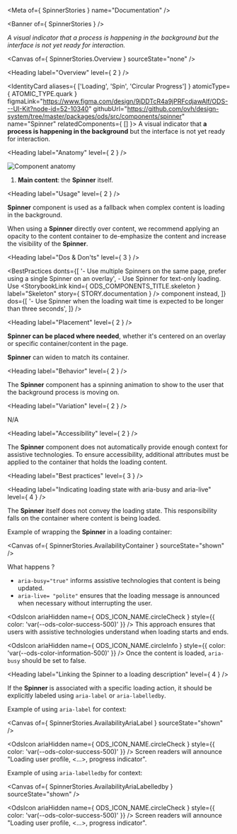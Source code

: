 
<Meta of={ SpinnerStories } name="Documentation" />

<Banner of={ SpinnerStories } />

_A visual indicator that a process is happening in the background but the interface is not yet ready for interaction._

<Canvas of={ SpinnerStories.Overview } sourceState="none" />

<Heading label="Overview" level={ 2 } />

<IdentityCard aliases={ ['Loading', 'Spin', 'Circular Progress'] }
              atomicType={ ATOMIC_TYPE.quark }
              figmaLink="https://www.figma.com/design/9jDDTcR4a9jPRFcdjawAlf/ODS---UI-Kit?node-id=52-10340"
              githubUrl="https://github.com/ovh/design-system/tree/master/packages/ods/src/components/spinner"
              name="Spinner"
              relatedComponents={ [] }>
  A visual indicator that **a process is happening in the background** but the interface is not yet ready for
  interaction.
</IdentityCard>

<Heading label="Anatomy" level={ 2 } />

![Component anatomy](components/spinner/anatomy.png "Component anatomy")

1. **Main content**: the **Spinner** itself.

<Heading label="Usage" level={ 2 } />

**Spinner** component is used as a fallback when complex content is loading in the background.

When using a **Spinner** directly over content, we recommend applying an opacity to the content container to de-emphasize the content and increase the visibility of the **Spinner**.

<Heading label="Dos & Don'ts" level={ 3 } />

<BestPractices
  donts={[
    '- Use multiple Spinners on the same page, prefer using a single Spinner on an overlay',
    <span>- Use Spinner for text-only loading. Use <StorybookLink kind={ ODS_COMPONENTS_TITLE.skeleton } label="Skeleton" story={ STORY.documentation } /> component instead</span>,
  ]}
  dos={[
    '- Use Spinner when the loading wait time is expected to be longer than three seconds',
  ]}
/>

<Heading label="Placement" level={ 2 } />

**Spinner can be placed where needed**, whether it's centered on an overlay or specific container/content in the page.

**Spinner** can widen to match its container.

<Heading label="Behavior" level={ 2 } />

The **Spinner** component has a spinning animation to show to the user that the background process is moving on.

<Heading label="Variation" level={ 2 } />

N/A

<Heading label="Accessibility" level={ 2 } />

The **Spinner** component does not automatically provide enough context for assistive technologies.
To ensure accessibility, additional attributes must be applied to the container that holds the loading content.

<Heading label="Best practices" level={ 3 } />

<Heading label="Indicating loading state with aria-busy and aria-live" level={ 4 } />

The **Spinner** itself does not convey the loading state. This responsibility falls on the container where content is being loaded.

Example of wrapping the **Spinner** in a loading container:

<Canvas of={ SpinnerStories.AvailabilityContainer } sourceState="shown" />

What happens ?

- `aria-busy="true"` informs assistive technologies that content is being updated.
- `aria-live= "polite"` ensures that the loading message is announced when necessary without interrupting the user.

<OdsIcon ariaHidden
         name={ ODS_ICON_NAME.circleCheck }
         style={{ color: 'var(--ods-color-success-500)' }} /> This approach ensures that users with assistive technologies understand when loading starts and ends.

<OdsIcon ariaHidden
         name={ ODS_ICON_NAME.circleInfo }
         style={{ color: 'var(--ods-color-information-500)' }} /> Once the content is loaded, `aria-busy` should be set to false.

<Heading label="Linking the Spinner to a loading description" level={ 4 } />

If the **Spinner** is associated with a specific loading action, it should be explicitly labeled using `aria-label` or `aria-labelledby`.

Example of using `aria-label` for context:

<Canvas of={ SpinnerStories.AvailabilityAriaLabel } sourceState="shown" />

<OdsIcon ariaHidden
         name={ ODS_ICON_NAME.circleCheck }
         style={{ color: 'var(--ods-color-success-500)' }} /> Screen readers will announce "Loading user profile, <...>, progress indicator".

Example of using `aria-labelledby` for context:

<Canvas of={ SpinnerStories.AvailabilityAriaLabelledby } sourceState="shown" />

<OdsIcon ariaHidden
         name={ ODS_ICON_NAME.circleCheck }
         style={{ color: 'var(--ods-color-success-500)' }} /> Screen readers will announce "Loading user profile, <...>, progress indicator".

